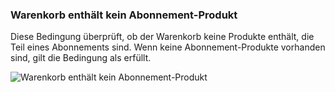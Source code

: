 ### Warenkorb enthält kein Abonnement-Produkt

Diese Bedingung überprüft, ob der Warenkorb keine Produkte enthält, die Teil eines Abonnements sind. Wenn keine Abonnement-Produkte vorhanden sind, gilt die Bedingung als erfüllt.

<img
  src="/images/essentials/condition-sets/cart-has-no-subscription-product.webp"
  alt="Warenkorb enthält kein Abonnement-Produkt"
/>
